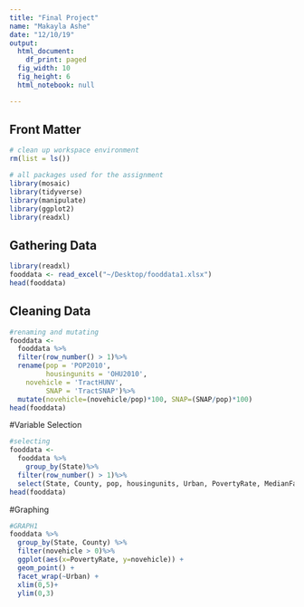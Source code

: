 ```yaml
---
title: "Final Project"
name: "Makayla Ashe"
date: "12/10/19"
output:
  html_document:
    df_print: paged
  fig_width: 10
  fig_height: 6
  html_notebook: null

---
```


## Front Matter
```r
# clean up workspace environment
rm(list = ls())

# all packages used for the assignment
library(mosaic)
library(tidyverse)
library(manipulate)
library(ggplot2)
library(readxl)
```


## Gathering Data
```r
library(readxl)
fooddata <- read_excel("~/Desktop/fooddata1.xlsx")
head(fooddata)
```

## Cleaning Data
```r
#renaming and mutating
fooddata <-
  fooddata %>%
  filter(row_number() > 1)%>%
  rename(pop = 'POP2010',
         housingunits = 'OHU2010',
    novehicle = 'TractHUNV',
         SNAP = 'TractSNAP')%>%
  mutate(novehicle=(novehicle/pop)*100, SNAP=(SNAP/pop)*100)
head(fooddata)
```

#Variable Selection
```r
#selecting
fooddata <-
  fooddata %>%
    group_by(State)%>%
  filter(row_number() > 1)%>%
  select(State, County, pop, housingunits, Urban, PovertyRate, MedianFamilyIncome, novehicle, SNAP)
head(fooddata)
```

#Graphing
```r
#GRAPH1
fooddata %>%
  group_by(State, County) %>%
  filter(novehicle > 0)%>%
  ggplot(aes(x=PovertyRate, y=novehicle)) + 
  geom_point() + 
  facet_wrap(~Urban) +
  xlim(0,5)+
  ylim(0,3)
```



